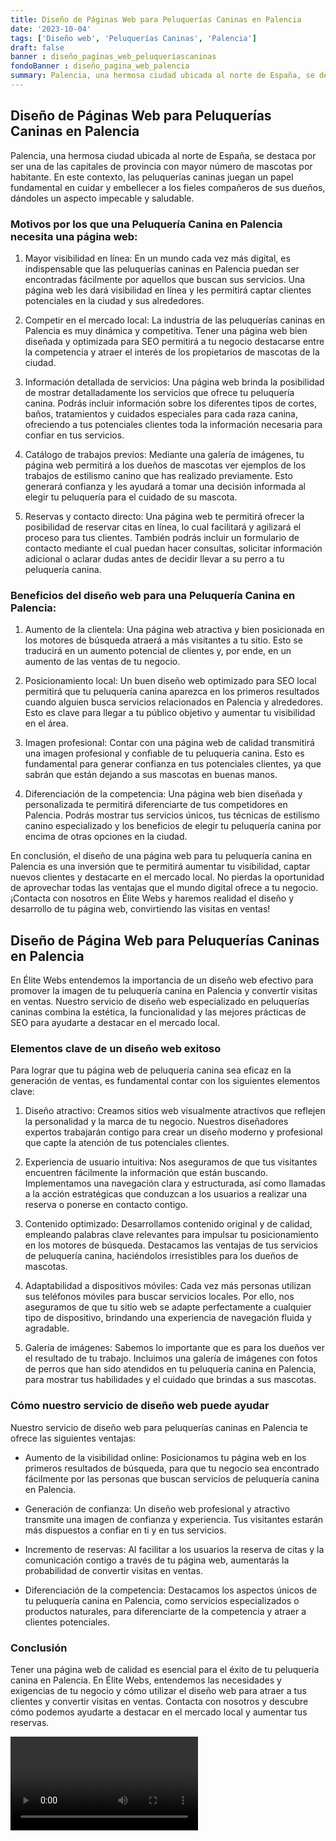 ```yaml
---
title: Diseño de Páginas Web para Peluquerías Caninas en Palencia
date: '2023-10-04'
tags: ['Diseño web', 'Peluquerías Caninas', 'Palencia']
draft: false
banner : diseño_paginas_web_peluqueríascaninas
fondoBanner : diseño_pagina_web_palencia
summary: Palencia, una hermosa ciudad ubicada al norte de España, se destaca por ser una de las capitales de provincia con mayor número de mascotas por habitante. En este contexto, las peluquerías caninas juegan un papel fundamental en cuidar y embellecer a los fieles compañeros de sus dueños, dándoles un aspecto impecable y saludable.
---
```


## Diseño de Páginas Web para Peluquerías Caninas en Palencia

Palencia, una hermosa ciudad ubicada al norte de España, se destaca por ser una de las capitales de provincia con mayor número de mascotas por habitante. En este contexto, las peluquerías caninas juegan un papel fundamental en cuidar y embellecer a los fieles compañeros de sus dueños, dándoles un aspecto impecable y saludable.

### Motivos por los que una Peluquería Canina en Palencia necesita una página web:

1. Mayor visibilidad en línea: En un mundo cada vez más digital, es indispensable que las peluquerías caninas en Palencia puedan ser encontradas fácilmente por aquellos que buscan sus servicios. Una página web les dará visibilidad en línea y les permitirá captar clientes potenciales en la ciudad y sus alrededores.

2. Competir en el mercado local: La industria de las peluquerías caninas en Palencia es muy dinámica y competitiva. Tener una página web bien diseñada y optimizada para SEO permitirá a tu negocio destacarse entre la competencia y atraer el interés de los propietarios de mascotas de la ciudad.

3. Información detallada de servicios: Una página web brinda la posibilidad de mostrar detalladamente los servicios que ofrece tu peluquería canina. Podrás incluir información sobre los diferentes tipos de cortes, baños, tratamientos y cuidados especiales para cada raza canina, ofreciendo a tus potenciales clientes toda la información necesaria para confiar en tus servicios.

4. Catálogo de trabajos previos: Mediante una galería de imágenes, tu página web permitirá a los dueños de mascotas ver ejemplos de los trabajos de estilismo canino que has realizado previamente. Esto generará confianza y les ayudará a tomar una decisión informada al elegir tu peluquería para el cuidado de su mascota.

5. Reservas y contacto directo: Una página web te permitirá ofrecer la posibilidad de reservar citas en línea, lo cual facilitará y agilizará el proceso para tus clientes. También podrás incluir un formulario de contacto mediante el cual puedan hacer consultas, solicitar información adicional o aclarar dudas antes de decidir llevar a su perro a tu peluquería canina.

### Beneficios del diseño web para una Peluquería Canina en Palencia:

1. Aumento de la clientela: Una página web atractiva y bien posicionada en los motores de búsqueda atraerá a más visitantes a tu sitio. Esto se traducirá en un aumento potencial de clientes y, por ende, en un aumento de las ventas de tu negocio.

2. Posicionamiento local: Un buen diseño web optimizado para SEO local permitirá que tu peluquería canina aparezca en los primeros resultados cuando alguien busca servicios relacionados en Palencia y alrededores. Esto es clave para llegar a tu público objetivo y aumentar tu visibilidad en el área.

3. Imagen profesional: Contar con una página web de calidad transmitirá una imagen profesional y confiable de tu peluquería canina. Esto es fundamental para generar confianza en tus potenciales clientes, ya que sabrán que están dejando a sus mascotas en buenas manos.

4. Diferenciación de la competencia: Una página web bien diseñada y personalizada te permitirá diferenciarte de tus competidores en Palencia. Podrás mostrar tus servicios únicos, tus técnicas de estilismo canino especializado y los beneficios de elegir tu peluquería canina por encima de otras opciones en la ciudad.

En conclusión, el diseño de una página web para tu peluquería canina en Palencia es una inversión que te permitirá aumentar tu visibilidad, captar nuevos clientes y destacarte en el mercado local. No pierdas la oportunidad de aprovechar todas las ventajas que el mundo digital ofrece a tu negocio. ¡Contacta con nosotros en Élite Webs y haremos realidad el diseño y desarrollo de tu página web, convirtiendo las visitas en ventas!

<GifSeo />

<Cta />

## Diseño de Página Web para Peluquerías Caninas en Palencia

En Élite Webs entendemos la importancia de un diseño web efectivo para promover la imagen de tu peluquería canina en Palencia y convertir visitas en ventas. Nuestro servicio de diseño web especializado en peluquerías caninas combina la estética, la funcionalidad y las mejores prácticas de SEO para ayudarte a destacar en el mercado local.

### Elementos clave de un diseño web exitoso

Para lograr que tu página web de peluquería canina sea eficaz en la generación de ventas, es fundamental contar con los siguientes elementos clave:

1. Diseño atractivo: Creamos sitios web visualmente atractivos que reflejen la personalidad y la marca de tu negocio. Nuestros diseñadores expertos trabajarán contigo para crear un diseño moderno y profesional que capte la atención de tus potenciales clientes.

2. Experiencia de usuario intuitiva: Nos aseguramos de que tus visitantes encuentren fácilmente la información que están buscando. Implementamos una navegación clara y estructurada, así como llamadas a la acción estratégicas que conduzcan a los usuarios a realizar una reserva o ponerse en contacto contigo.

3. Contenido optimizado: Desarrollamos contenido original y de calidad, empleando palabras clave relevantes para impulsar tu posicionamiento en los motores de búsqueda. Destacamos las ventajas de tus servicios de peluquería canina, haciéndolos irresistibles para los dueños de mascotas.

4. Adaptabilidad a dispositivos móviles: Cada vez más personas utilizan sus teléfonos móviles para buscar servicios locales. Por ello, nos aseguramos de que tu sitio web se adapte perfectamente a cualquier tipo de dispositivo, brindando una experiencia de navegación fluida y agradable.

5. Galería de imágenes: Sabemos lo importante que es para los dueños ver el resultado de tu trabajo. Incluimos una galería de imágenes con fotos de perros que han sido atendidos en tu peluquería canina en Palencia, para mostrar tus habilidades y el cuidado que brindas a sus mascotas.

### Cómo nuestro servicio de diseño web puede ayudar

Nuestro servicio de diseño web para peluquerías caninas en Palencia te ofrece las siguientes ventajas:

- Aumento de la visibilidad online: Posicionamos tu página web en los primeros resultados de búsqueda, para que tu negocio sea encontrado fácilmente por las personas que buscan servicios de peluquería canina en Palencia.

- Generación de confianza: Un diseño web profesional y atractivo transmite una imagen de confianza y experiencia. Tus visitantes estarán más dispuestos a confiar en ti y en tus servicios.

- Incremento de reservas: Al facilitar a los usuarios la reserva de citas y la comunicación contigo a través de tu página web, aumentarás la probabilidad de convertir visitas en ventas.

- Diferenciación de la competencia: Destacamos los aspectos únicos de tu peluquería canina en Palencia, como servicios especializados o productos naturales, para diferenciarte de la competencia y atraer a clientes potenciales.

### Conclusión

Tener una página web de calidad es esencial para el éxito de tu peluquería canina en Palencia. En Élite Webs, entendemos las necesidades y exigencias de tu negocio y cómo utilizar el diseño web para atraer a tus clientes y convertir visitas en ventas. Contacta con nosotros y descubre cómo podemos ayudarte a destacar en el mercado local y aumentar tus reservas.

<Video />

<CtaBot job='Peluquerías Caninas' city='Palencia'/>

<Gmaps query='Palencia+españa+maps' />